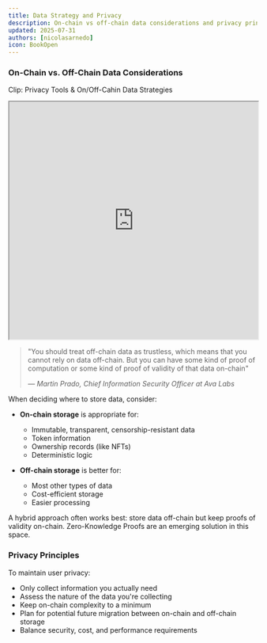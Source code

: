 ```yaml
---
title: Data Strategy and Privacy
description: On-chain vs off-chain data considerations and privacy principles
updated: 2025-07-31
authors: [nicolasarnedo]
icon: BookOpen
---
```


### On-Chain vs. Off-Chain Data Considerations

Clip: Privacy Tools & On/Off-Cahin Data Strategies

<div style={{ margin: '2rem 0' }}>
  <iframe 
    src="https://drive.google.com/file/d/1iw9SqMzU3nDRJYjUXfUQ1E506k_3Uev6/preview" 
    width="100%" 
    height="480" 
    allow="autoplay"
    style={{ border: 'none', borderRadius: '8px' }}
  ></iframe>
</div> 

<blockquote className="quote-card">
  <p>"You should treat off-chain data as trustless, which means that you cannot rely on data off-chain. But you can have some kind of proof of computation or some kind of proof of validity of that data on-chain"</p>
  <cite>— Martin Prado, Chief Information Security Officer at Ava Labs</cite>
</blockquote>

When deciding where to store data, consider:

- **On-chain storage** is appropriate for:
  - Immutable, transparent, censorship-resistant data
  - Token information
  - Ownership records (like NFTs)
  - Deterministic logic

- **Off-chain storage** is better for:
  - Most other types of data
  - Cost-efficient storage
  - Easier processing

A hybrid approach often works best: store data off-chain but keep proofs of validity on-chain. Zero-Knowledge Proofs are an emerging solution in this space.

### Privacy Principles

To maintain user privacy:
- Only collect information you actually need
- Assess the nature of the data you're collecting
- Keep on-chain complexity to a minimum
- Plan for potential future migration between on-chain and off-chain storage
- Balance security, cost, and performance requirements
